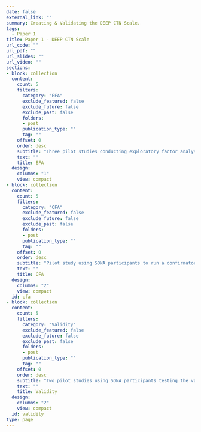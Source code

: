 ```yaml
---
date: false
external_link: ""
summary: Creating & Validating the DEEP CTN Scale.
tags:
  - Paper 1
title: Paper 1 - DEEP CTN Scale
url_code: ""
url_pdf: ""
url_slides: ""
url_video: ""
sections:
- block: collection
  content:
    count: 5
    filters:
      category: "EFA"
      exclude_featured: false
      exclude_future: false
      exclude_past: false
      folders:
      - post
      publication_type: ""
      tag: ""
    offset: 0
    order: desc
    subtitle: "Three pilot studies conducting exploratory factor analysis on the new DEEP Connection to Nature Scale"
    text: ""
    title: EFA
  design:
    columns: "1"
    view: compact
- block: collection
  content:
    count: 5
    filters:
      category: "CFA"
      exclude_featured: false
      exclude_future: false
      exclude_past: false
      folders:
      - post
      publication_type: ""
      tag: ""
    offset: 0
    order: desc
    subtitle: "Pilot study using SONA participants to run a confirmatory factor analysis on the new DEEP CTN Items identified in the EFA studies above"
    text: ""
    title: CFA
  design:
    columns: "2"
    view: compact
  id: cfa
- block: collection
  content:
    count: 5
    filters:
      category: "Validity"
      exclude_featured: false
      exclude_future: false
      exclude_past: false
      folders:
      - post
      publication_type: ""
      tag: ""
    offset: 0
    order: desc
    subtitle: "Two pilot studies using SONA participants testing the validity of the new DEEP CTN scale before pre-registering a general population study on Prolific"
    text: ""
    title: Validity
  design:
    columns: "2"
    view: compact
  id: validity
type: page
---
```


